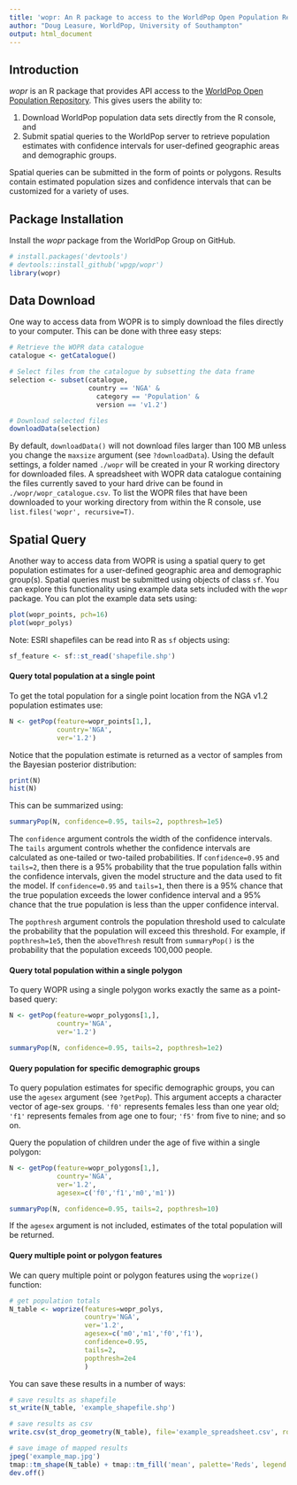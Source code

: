 ```yaml
---
title: 'wopr: An R package to access to the WorldPop Open Population Repository'
author: "Doug Leasure, WorldPop, University of Southampton"
output: html_document
---
```


## Introduction
 _wopr_ is an R package that provides API access to the [WorldPop Open Population Repository](https://wopr.worldpop.org). This gives users the ability to:

1. Download WorldPop population data sets directly from the R console, and 
2. Submit spatial queries to the WorldPop server to retrieve population estimates with confidence intervals for user-defined geographic areas and demographic groups. 

Spatial queries can be submitted in the form of points or polygons. Results contain estimated population sizes and confidence intervals that can be customized for a variety of uses.
 
## Package Installation
Install the _wopr_ package from the WorldPop Group on GitHub.

```r
# install.packages('devtools')
# devtools::install_github('wpgp/wopr')
library(wopr)
```

## Data Download

One way to access data from WOPR is to simply download the files directly to your computer. This can be done with three easy steps:

```r
# Retrieve the WOPR data catalogue
catalogue <- getCatalogue()

# Select files from the catalogue by subsetting the data frame
selection <- subset(catalogue,
                    country == 'NGA' &
                      category == 'Population' & 
                      version == 'v1.2')

# Download selected files
downloadData(selection)
```

By default, `downloadData()` will not download files larger than 100 MB unless you change the `maxsize` argument (see `?downloadData`). Using the default settings, a folder named `./wopr` will be created in your R working directory for downloaded files. A spreadsheet with WOPR data catalogue containing the files currently saved to your hard drive can be found in `./wopr/wopr_catalogue.csv`. To list the WOPR files that have been downloaded to your working directory from within the R console, use `list.files('wopr', recursive=T)`. 

## Spatial Query

Another way to access data from WOPR is using a spatial query to get population estimates for a user-defined geographic area and demographic group(s). Spatial queries must be submitted using objects of class `sf`. You can explore this functionality using example data sets included with the `wopr` package. You can plot the example data sets using:

```r
plot(wopr_points, pch=16)
plot(wopr_polys)
```

Note: ESRI shapefiles can be read into R as `sf` objects using:
```r
sf_feature <- sf::st_read('shapefile.shp')
```


#### Query total population at a single point

To get the total population for a single point location from the NGA v1.2 population estimates use:
```r
N <- getPop(feature=wopr_points[1,], 
            country='NGA', 
            ver='1.2')
```

Notice that the population estimate is returned as a vector of samples from the Bayesian posterior distribution:
```r
print(N)
hist(N)
```

This can be summarized using:
```r
summaryPop(N, confidence=0.95, tails=2, popthresh=1e5)
```

The `confidence` argument controls the width of the confidence intervals. The `tails` argument controls whether the confidence intervals are calculated as one-tailed or two-tailed probabilities. If `confidence=0.95` and `tails=2`, then there is a 95% probability that the true population falls within the confidence intervals, given the model structure and the data used to fit the model. If `confidence=0.95` and `tails=1`, then there is a 95% chance that the true population exceeds the lower confidence interval and a 95% chance that the true population is less than the upper confidence interval.

The `popthresh` argument controls the population threshold used to calculate the probability that the population will exceed this threshold.  For example, if `popthresh=1e5`, then the `aboveThresh` result from `summaryPop()` is the probability that the population exceeds 100,000 people.


#### Query total population within a single polygon
To query WOPR using a single polygon works exactly the same as a point-based query:
```r
N <- getPop(feature=wopr_polygons[1,], 
            country='NGA', 
            ver='1.2')

summaryPop(N, confidence=0.95, tails=2, popthresh=1e2)
```


#### Query population for specific demographic groups
To query population estimates for specific demographic groups, you can use the `agesex` argument (see `?getPop`). This argument accepts a character vector of age-sex groups. `'f0'` represents females less than one year old; `'f1'` represents females from age one to four; `'f5'` from five to nine; and so on.

Query the population of children under the age of five within a single polygon:
```r
N <- getPop(feature=wopr_polygons[1,], 
            country='NGA', 
            ver='1.2',
            agesex=c('f0','f1','m0','m1'))

summaryPop(N, confidence=0.95, tails=2, popthresh=10)
```

If the `agesex` argument is not included, estimates of the total population will be returned.


#### Query multiple point or polygon features
We can query multiple point or polygon features using the `woprize()` function:
```r
# get population totals
N_table <- woprize(features=wopr_polys, 
                   country='NGA', 
                   ver='1.2',
                   agesex=c('m0','m1','f0','f1'),
                   confidence=0.95,
                   tails=2,
                   popthresh=2e4
                   )
```

You can save these results in a number of ways:
```r
# save results as shapefile
st_write(N_table, 'example_shapefile.shp')

# save results as csv
write.csv(st_drop_geometry(N_table), file='example_spreadsheet.csv', row.names=F)

# save image of mapped results
jpeg('example_map.jpg')
tmap::tm_shape(N_table) + tmap::tm_fill('mean', palette='Reds', legend.reverse=T)
dev.off()
```
